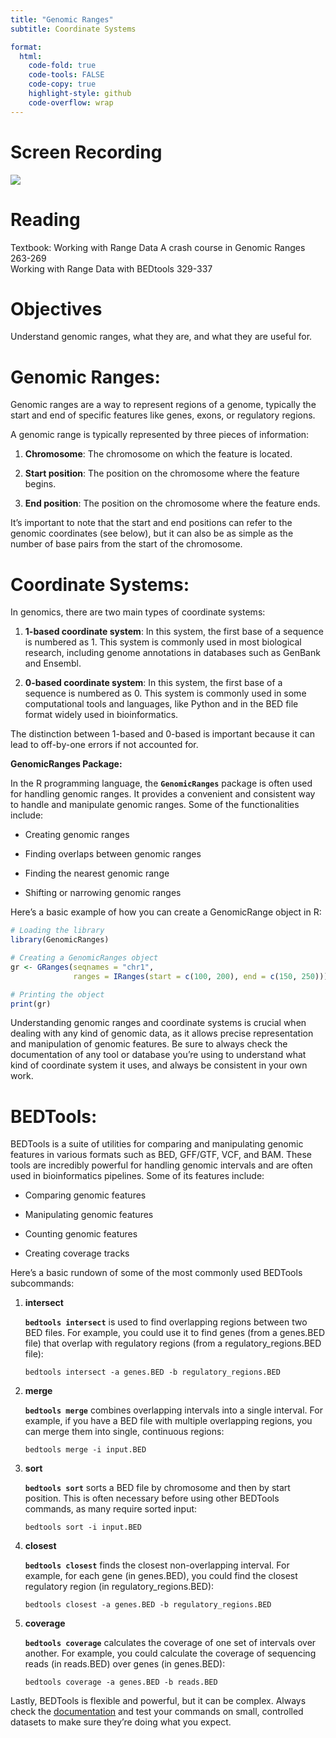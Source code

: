```yaml
---
title: "Genomic Ranges"
subtitle: Coordinate Systems

format:
  html:
    code-fold: true
    code-tools: FALSE
    code-copy: true
    highlight-style: github
    code-overflow: wrap
---
```


# Screen Recording

[![](/img/zoom.png){fig-align="right"}](https://washington.zoom.us/rec/share/WOAWIh2i=)

# Reading

Textbook: Working with Range Data A crash course in Genomic Ranges 263-269\
Working with Range Data with BEDtools 329-337

# Objectives

Understand genomic ranges, what they are, and what they are useful for.

# Genomic Ranges:

Genomic ranges are a way to represent regions of a genome, typically the start and end of specific features like genes, exons, or regulatory regions.

A genomic range is typically represented by three pieces of information:

1.  **Chromosome**: The chromosome on which the feature is located.

2.  **Start position**: The position on the chromosome where the feature begins.

3.  **End position**: The position on the chromosome where the feature ends.

It's important to note that the start and end positions can refer to the genomic coordinates (see below), but it can also be as simple as the number of base pairs from the start of the chromosome.

# Coordinate Systems:

In genomics, there are two main types of coordinate systems:

1.  **1-based coordinate system**: In this system, the first base of a sequence is numbered as 1. This system is commonly used in most biological research, including genome annotations in databases such as GenBank and Ensembl.

2.  **0-based coordinate system**: In this system, the first base of a sequence is numbered as 0. This system is commonly used in some computational tools and languages, like Python and in the BED file format widely used in bioinformatics.

The distinction between 1-based and 0-based is important because it can lead to off-by-one errors if not accounted for.

**GenomicRanges Package:**

In the R programming language, the **`GenomicRanges`** package is often used for handling genomic ranges. It provides a convenient and consistent way to handle and manipulate genomic ranges. Some of the functionalities include:

-   Creating genomic ranges

-   Finding overlaps between genomic ranges

-   Finding the nearest genomic range

-   Shifting or narrowing genomic ranges

Here's a basic example of how you can create a GenomicRange object in R:

``` r
# Loading the library
library(GenomicRanges)

# Creating a GenomicRanges object
gr <- GRanges(seqnames = "chr1", 
              ranges = IRanges(start = c(100, 200), end = c(150, 250)))

# Printing the object
print(gr)
```

Understanding genomic ranges and coordinate systems is crucial when dealing with any kind of genomic data, as it allows precise representation and manipulation of genomic features. Be sure to always check the documentation of any tool or database you're using to understand what kind of coordinate system it uses, and always be consistent in your own work.

# BEDTools:

BEDTools is a suite of utilities for comparing and manipulating genomic features in various formats such as BED, GFF/GTF, VCF, and BAM. These tools are incredibly powerful for handling genomic intervals and are often used in bioinformatics pipelines. Some of its features include:

-   Comparing genomic features

-   Manipulating genomic features

-   Counting genomic features

-   Creating coverage tracks

Here's a basic rundown of some of the most commonly used BEDTools subcommands:

1.  **intersect**

    **`bedtools intersect`** is used to find overlapping regions between two BED files. For example, you could use it to find genes (from a genes.BED file) that overlap with regulatory regions (from a regulatory_regions.BED file):

    ```         
    bedtools intersect -a genes.BED -b regulatory_regions.BED
    ```

2.  **merge**

    **`bedtools merge`** combines overlapping intervals into a single interval. For example, if you have a BED file with multiple overlapping regions, you can merge them into single, continuous regions:

    ```         
    bedtools merge -i input.BED
    ```

3.  **sort**

    **`bedtools sort`** sorts a BED file by chromosome and then by start position. This is often necessary before using other BEDTools commands, as many require sorted input:

    ```         
    bedtools sort -i input.BED
    ```

4.  **closest**

    **`bedtools closest`** finds the closest non-overlapping interval. For example, for each gene (in genes.BED), you could find the closest regulatory region (in regulatory_regions.BED):

    ```         
    bedtools closest -a genes.BED -b regulatory_regions.BED
    ```

5.  **coverage**

    **`bedtools coverage`** calculates the coverage of one set of intervals over another. For example, you could calculate the coverage of sequencing reads (in reads.BED) over genes (in genes.BED):

    ```         
    bedtools coverage -a genes.BED -b reads.BED
    ```

Lastly, BEDTools is flexible and powerful, but it can be complex. Always check the [documentation](https://bedtools.readthedocs.io/en/latest/content/bedtools-suite.html) and test your commands on small, controlled datasets to make sure they're doing what you expect.
